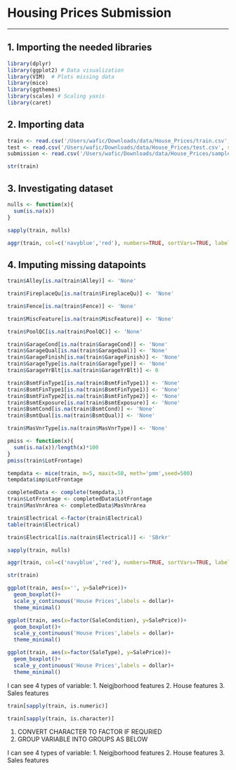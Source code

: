 # Housing Prices Submission
***

## 1. Importing the needed libraries
```r
library(dplyr)
library(ggplot2) # Data visualization
library(VIM)  # Plots missing data
library(mice)
library(ggthemes)
library(scales) # Scaling yaxis
library(caret)
```

## 2. Importing data
```r
train <- read.csv('/Users/wafic/Downloads/data/House_Prices/train.csv', stringsAsFactors = F, na.strings=c("","NA"))
test <- read.csv('/Users/wafic/Downloads/data/House_Prices/test.csv', stringsAsFactors = F, na.strings=c("","NA"))
submission <- read.csv('/Users/wafic/Downloads/data/House_Prices/sample_submission.csv', stringsAsFactors = F, na.strings=c("","NA"))
```

```r
str(train)
```

## 3. Investigating dataset
```r
nulls <- function(x){
  sum(is.na(x))
}

sapply(train, nulls)
```

```r
aggr(train, col=c('navyblue','red'), numbers=TRUE, sortVars=TRUE, labels=names(train), cex.axis=.6, gap=4, ylab=c("Histogram of missing data","Pattern"))
```


## 4. Imputing missing datapoints
```r
train$Alley[is.na(train$Alley)] <- 'None'

train$FireplaceQu[is.na(train$FireplaceQu)] <- 'None'

train$Fence[is.na(train$Fence)] <- 'None'

train$MiscFeature[is.na(train$MiscFeature)] <- 'None'

train$PoolQC[is.na(train$PoolQC)] <- 'None'

train$GarageCond[is.na(train$GarageCond)] <- 'None'
train$GarageQual[is.na(train$GarageQual)] <- 'None'
train$GarageFinish[is.na(train$GarageFinish)] <- 'None'
train$GarageType[is.na(train$GarageType)] <- 'None'
train$GarageYrBlt[is.na(train$GarageYrBlt)] <- 0

train$BsmtFinType1[is.na(train$BsmtFinType1)] <- 'None'
train$BsmtFinType1[is.na(train$BsmtFinType1)] <- 'None'
train$BsmtFinType2[is.na(train$BsmtFinType2)] <- 'None'
train$BsmtExposure[is.na(train$BsmtExposure)] <- 'None'
train$BsmtCond[is.na(train$BsmtCond)] <- 'None'
train$BsmtQual[is.na(train$BsmtQual)] <- 'None'

train$MasVnrType[is.na(train$MasVnrType)] <- 'None'
```

```r
pmiss <- function(x){
  sum(is.na(x))/length(x)*100
}
pmiss(train$LotFrontage)
```

```r
tempdata <- mice(train, m=5, maxit=50, meth='pmm',seed=500)
tempdata$imp$LotFrontage
```


```r
completedData <- complete(tempdata,1)
train$LotFrontage <- completedData$LotFrontage
train$MasVnrArea <- completedData$MasVnrArea

train$Electrical <-factor(train$Electrical)
table(train$Electrical)
```

```r
train$Electrical[is.na(train$Electrical)] <- 'SBrkr'
```


```r
sapply(train, nulls)
```

```r
aggr(train, col=c('navyblue','red'), numbers=TRUE, sortVars=TRUE, labels=names(train), cex.axis=.6, gap=4, ylab=c("Histogram of missing data","Pattern"))
```

```r
str(train)
```

```r
ggplot(train, aes(x='', y=SalePrice))+
  geom_boxplot()+
  scale_y_continuous('House Prices',labels = dollar)+
  theme_minimal()
```


```r
ggplot(train, aes(x=factor(SaleCondition), y=SalePrice))+
  geom_boxplot()+
  scale_y_continuous('House Prices',labels = dollar)+
  theme_minimal()
```

```r
ggplot(train, aes(x=factor(SaleType), y=SalePrice))+
  geom_boxplot()+
  scale_y_continuous('House Prices',labels = dollar)+
  theme_minimal()
```

I can see 4 types of variable:
1. Neigjborhood features
2. House features
3. Sales features

```r
train[sapply(train, is.numeric)]
```

```r
train[sapply(train, is.character)]
```

1. CONVERT CHARACTER TO FACTOR IF REQURIED
2. GROUP VARIABLE INTO GROUPS AS BELOW

I can see 4 types of variable:
1. Neigjborhood features
2. House features
3. Sales features